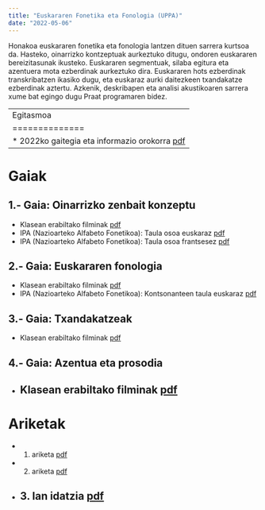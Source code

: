 ```yaml
---
title: "Euskararen Fonetika eta Fonologia (UPPA)"
date: "2022-05-06"
---
```


Honakoa euskararen fonetika eta fonologia lantzen dituen sarrera kurtsoa da. Hasteko, oinarrizko kontzeptuak aurkeztuko ditugu, ondoren euskararen bereizitasunak ikusteko. Euskararen segmentuak, silaba egitura eta azentuera mota ezberdinak aurkeztuko dira. Euskararen hots ezberdinak transkribatzen ikasiko dugu, eta euskaraz aurki daitezkeen txandakatze ezberdinak aztertu. Azkenik, deskribapen eta analisi akustikoaren sarrera xume bat egingo dugu Praat programaren bidez.

--------------------------------------------------
Egitasmoa
==============
*   2022ko gaitegia eta informazio orokorra [pdf](/static/files/egitasmoa.pdf)
--------------------------------------------------

Gaiak
==============
1.- Gaia: Oinarrizko zenbait konzeptu
--------------------------------------------------
*   Klasean erabiltako filminak [pdf](/static/files/1GAIA.pdf)</li>
*   IPA (Nazioarteko Alfabeto Fonetikoa): Taula osoa euskaraz [pdf](/static/files/IPA_Kiel_2021_full_eus.pdf)
*   IPA (Nazioarteko Alfabeto Fonetikoa): Taula osoa frantsesez [pdf](/static/files/IPA_Kiel_2019_full_fra.pdf)

2.- Gaia: Euskararen fonologia
--------------------------------------------------
*   Klasean erabiltako filminak [pdf](/static/files/2GAIA.pdf)
*   IPA (Nazioarteko Alfabeto Fonetikoa): Kontsonanteen taula euskaraz [pdf](/static/files/KontsonanteakAFIrenArabera.pdf)

3.- Gaia: Txandakatzeak
--------------------------------------------------
*   Klasean erabiltako filminak [pdf](/static/files/3GAIA.pdf)

4.- Gaia: Azentua eta prosodia
--------------------------------------------------
*   Klasean erabiltako filminak [pdf](/static/files/4GAIA.pdf)
--------------------------------------------------

Ariketak
=========
*   1. ariketa [pdf](/static/files/ARIKETAK-1.pdf)
*   2. ariketa [pdf](/static/files/ARIKETAK-2.pdf)
*   3. lan idatzia [pdf](/static/files/AukeratzekoTestuak.pdf)
------------------------- 